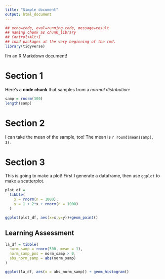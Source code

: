 ```yaml
---
title: "Simple document"
output: html_document
---
```


```r
## echo=code, eval=running code, message=result
## naming chunk as chunk_library
## Control+Alt+I
## load packages at the very beginning of the rmd.
library(tidyverse)
```


I'm an R Markdown document! 
<!-- not recommended including comments in a r markdown. -->

# Section 1

Here's a **code chunk** that samples from 
a _normal distribution_:

```r
samp = rnorm(100)
length(samp)
```

# Section 2

I can take the mean of the sample, too!
The mean is `r round(mean(samp), 3)`.

# Section 3
This is going to make a plot! First I generate a dataframe, then use `ggplot` to make a scatterplot.

```r
plot_df =
  tibble(
    x = rnorm(n = 1000),
    y = 1 + 2*x + rnorm(n = 1000)
  )

ggplot(plot_df, aes(x=x,y=y))+geom_point()
```

## Learning Assessment

```r
la_df = tibble(
  norm_samp = rnorm(500, mean = 1),
  norm_samp_pos = norm_samp > 0,
  abs_norm_samp = abs(norm_samp)
)

ggplot(la_df, aes(x = abs_norm_samp)) + geom_histogram()
```

